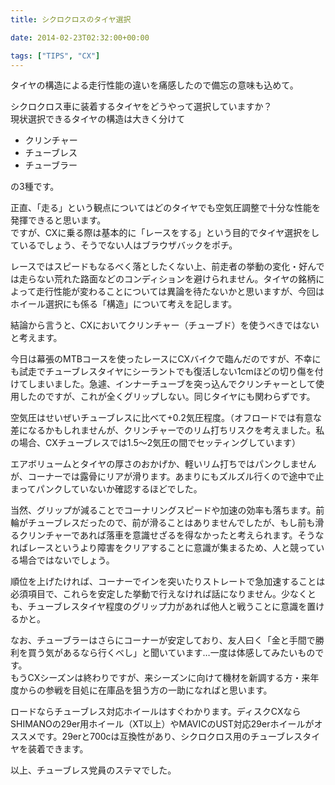---
title: シクロクロスのタイヤ選択

date: 2014-02-23T02:32:00+00:00

tags: ["TIPS", "CX"]
---

タイヤの構造による走行性能の違いを痛感したので備忘の意味も込めて。

シクロクロス車に装着するタイヤをどうやって選択していますか？  
現状選択できるタイヤの構造は大きく分けて

- クリンチャー
- チューブレス
- チューブラー

の3種です。

正直、「走る」という観点についてはどのタイヤでも空気圧調整で十分な性能を発揮できると思います。  
ですが、CXに乗る際は基本的に「レースをする」という目的でタイヤ選択をしているでしょう、そうでない人はブラウザバックをポチ。

レースではスピードもなるべく落としたくない上、前走者の挙動の変化・好んでは走らない荒れた路面などのコンディションを避けられません。タイヤの銘柄によって走行性能が変わることについては異論を待たないかと思いますが、今回はホイール選択にも係る「構造」について考えを記します。

結論から言うと、CXにおいてクリンチャー（チューブド）を使うべきではないと考えます。

今日は幕張のMTBコースを使ったレースにCXバイクで臨んだのですが、不幸にも試走でチューブレスタイヤにシーラントでも復活しない1cmほどの切り傷を付けてしまいました。急遽、インナーチューブを突っ込んでクリンチャーとして使用したのですが、これが全くグリップしない。同じタイヤにも関わらずです。

空気圧はせいぜいチューブレスに比べて+0.2気圧程度。（オフロードでは有意な差になるかもしれませんが、クリンチャーでのリム打ちリスクを考えました。私の場合、CXチューブレスでは1.5〜2気圧の間でセッティングしています）

エアボリュームとタイヤの厚さのおかげか、軽いリム打ちではパンクしませんが、コーナーでは露骨にリアが滑ります。あまりにもズルズル行くので途中で止まってパンクしていないか確認するほどでした。

当然、グリップが減ることでコーナリングスピードや加速の効率も落ちます。前輪がチューブレスだったので、前が滑ることはありませんでしたが、もし前も滑るクリンチャーであれば落車を意識せざるを得なかったと考えられます。そうなればレースというより障害をクリアすることに意識が集まるため、人と競っている場合ではないでしょう。

順位を上げたければ、コーナーでインを突いたりストレートで急加速することは必須項目で、これらを安定した挙動で行えなければ話になりません。少なくとも、チューブレスタイヤ程度のグリップ力があれば他人と戦うことに意識を置けるかと。

なお、チューブラーはさらにコーナーが安定しており、友人曰く「金と手間で勝利を買う気があるなら行くべし」と聞いています…一度は体感してみたいものです。  
もうCXシーズンは終わりですが、来シーズンに向けて機材を新調する方・来年度からの参戦を目処に在庫品を狙う方の一助になればと思います。

ロードならチューブレス対応ホイールはすぐわかります。ディスクCXならSHIMANOの29er用ホイール（XT以上）やMAVICのUST対応29erホイールがオススメです。29erと700cは互換性があり、シクロクロス用のチューブレスタイヤを装着できます。

以上、チューブレス党員のステマでした。

<Amzn asin="B00DKUM0AA" />

<Amzn asin="B00IRVVUY4" />
